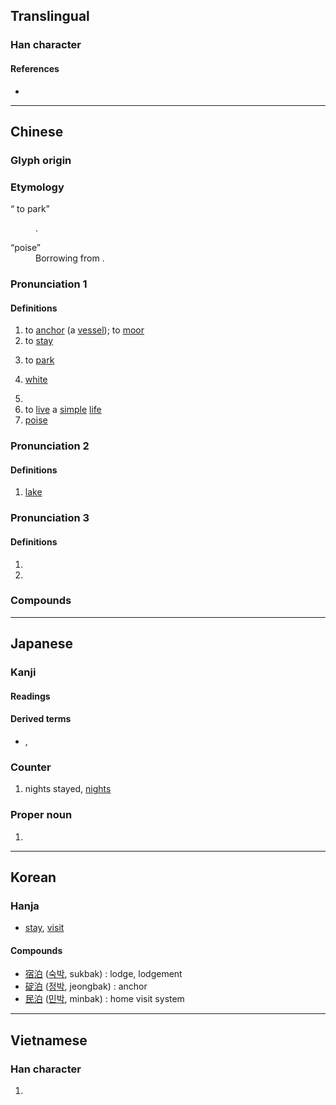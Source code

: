 {{also|泺}}
{{character info/new}}
==Translingual==

===Han character===
{{stroke order|strokes=8}}
{{Han char|rn=85|rad=水|as=05|sn=8|four=36100|canj=EHA|ids=⿰氵白}}

====References====
* {{Han ref|kx=0615.140|dkj=17275|dj=1009.100|hdz=31588.050|uh=6CCA|ud=27850|bh=AA79|bd=43641}}

----

==Chinese==
{{zh-forms}}

===Glyph origin===
{{Han etym}}

===Etymology===
; “{{q|Cantonese}} to park”
: {{psm|zh|en|park}}.

; “poise”
: Borrowing from {{bor|zh|en|poise}}.

===Pronunciation 1===
{{zh-pron
|m=bó,pò,2nb=variant in Taiwan
|c=bok6,baak3,paak3
|h=pfs=
|md=
|mn=qz:phiak/xm,zz:phek/qz:piak/xm,zz:pek/xm,zz:pok/po̍k/po̍h
|mn_note=po̍k - literary; po̍h - vernacular
|w=
|dial=n
|mc=y
|oc=y
|cat=v,a
}}

====Definitions====
{{zh-hanzi}}

# to [[anchor]] (a [[vessel]]); to [[moor]]
# to [[stay]]
# {{lb|zh|chiefly|Cantonese}} to [[park]]
#: {{zh-x|一 個 位{wai6-2} 都 冇 得 泊{paak3}|not a single parking spot available|C}}
# {{lb|zh|of [[water]]}} [[white]]
# {{zh-alt-form|薄}}
# to [[live]] a [[simple]] [[life]]
# [[poise]] {{gloss|unit of viscosity}}

===Pronunciation 2===
{{zh-pron
|m=泊
|c=bok6
|h=pfs=
|md=
|mn=qz:phiak/xm,zz:phek/qz:piak/xm,zz:pek/xm,zz:pok/po̍k/po̍h
|mn_note=po̍k - literary; po̍h - vernacular
|w=
|cat=n
}}

====Definitions====
{{zh-hanzi}}

# [[lake]]

===Pronunciation 3===
{{zh-pron
|m=pò
|dial=n
|cat=a
}}

====Definitions====
{{zh-hanzi}}

# {{zh-used in|漠泊}}
# {{zh-alt-form|洦}}

===Compounds===
{{zh-der|停泊|宿泊|尼泊爾|安泊|浪泊|梁山泊|漂泊|澹泊|泊車|沽泊|淡泊名利|碇泊區|歇泊|村生泊長|泊位|湖泊|積泊|澹泊明志|澹泊寡欲|淡泊|止泊|泊船|泊舟|泊秦淮|泊懷|泊岸|河泊所|打細泊|楓橋夜泊|羅布泊|駐泊地|飄泊|鏡泊湖|落泊|馬泊六|鳳泊鸞飄|評泊|羈泊|萍泊|鸞飄鳳泊|血泊|前泊}}

----

==Japanese==

===Kanji===
{{ja-kanji|grade=c|rs=水05}}

====Readings====
{{ja-readings
|goon=ばく, ひゃく
|kanon=はく
|kun=と-まる, と-める, とまり
}}

====Derived terms====
* {{ja-r|素%泊り|す%どまり|rom=-}}, {{ja-r|素%泊まり|す%どまり}}

===Counter===
{{ja-pos|はく|counter}}

# nights stayed, [[nights]]

===Proper noun===
{{ja-pos|とまり|proper}}

# {{surname|ja|A=a|nodot=1|sort=とまり}}

----

==Korean==

===Hanja===
{{ko-hanja/new|머물다|머무를|박}}

* [[stay]], [[visit]]

====Compounds====
* [[宿泊]] ([[숙박]], sukbak) : lodge, lodgement
* [[碇泊]] ([[정박]], jeongbak) : anchor
* [[民泊]] ([[민박]], minbak) : home visit system

----

==Vietnamese==

===Han character===
{{vi-hantu|[[bạc]]|rs=水05}}

# {{rfdef|vi|sort=水05}}